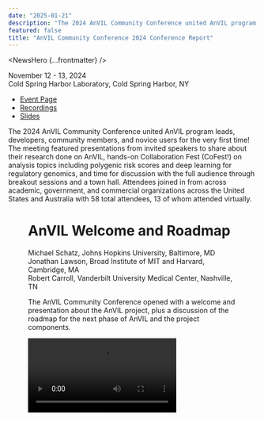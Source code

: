 ```yaml
---
date: "2025-01-21"
description: "The 2024 AnVIL Community Conference united AnVIL program leads, developers, community members, and novice users for the very first time!"
featured: false
title: "AnVIL Community Conference 2024 Conference Report"
---
```


<NewsHero {...frontmatter} />

November 12 - 13, 2024  
Cold Spring Harbor Laboratory, Cold Spring Harbor, NY

- [Event Page](/events/anvil2024-community-conference)
- [Recordings](https://www.youtube.com/playlist?list=PL6aYJ_0zJ4uA6ydpiPQwAH-v4BfVO0hcw)
- [Slides](http://bit.ly/acc24-slides)

The 2024 AnVIL Community Conference united AnVIL program leads, developers, community members, and novice users for the very first time! The meeting featured presentations from invited speakers to share about their research done on AnVIL, hands-on Collaboration Fest (CoFest!) on analysis topics including polygenic risk scores and deep learning for regulatory genomics, and time for discussion with the full audience through breakout sessions and a town hall. Attendees joined in from across academic, government, and commercial organizations across the United States and Australia with 58 total attendees, 13 of whom attended virtually.

<Figure
  alt="Group photo from ACC 2024"
  caption="A group photo from the first AnVIL Community Conference 2024 in Cold Spring Harbor, NY."
  src="/consortia/news/acc2024-group.jpg"
/>


# AnVIL Welcome and Roadmap
Michael Schatz, Johns Hopkins University, Baltimore, MD  
Jonathan Lawson, Broad Institute of MIT and Harvard, Cambridge, MA  
Robert Carroll, Vanderbilt University Medical Center, Nashville, TN

The AnVIL Community Conference opened with a welcome and presentation about the AnVIL project, plus a discussion of the roadmap for the next phase of AnVIL and the project components. 

<Video src="https:///www.youtube.com/embed/DV8-LvB4CGI" />

Michael Schatz presented on the first five years of AnVIL, highlighting the major accomplishments in the phase of the project and discussed plans over the next five years. A key opportunity of AnVIL is the collaboration with [all NHGRI genomic data-generating consortia](/consortia). In the next five years, the group will work to enable scientific services that will 1) support analysis of the data with Machine Learning (ML) and Artificial Intelligence (AI) models; 2) enable data and metadata harmonization by improving variant discovery and interpretation with long reads, offering state-of-the-art references and optimized liftover and realignment methods, as well as partnering with NIH Cloud Platform Interoperability (NCPI) projects for remapping and harmonization; and 3) improve predictions of cloud costs with new cost estimation methods and tools for researchers.

Jonathan Lawson shared an update on Terra’s multi-cloud stance and what can be expected in the second phase of AnVIL. While Terra is pursuing a multi-cloud offering, the Terra analysis platform and the AnVIL corpus of data will continue to be available on the Google Cloud Platform. Terra is refocusing efforts to enable truly multi-cloud implementation by continuing work to enable Microsoft Azure with extended timelines while generalizing to also implement Terra on Amazon Web Services in the next 4 years. The team has already and will continue to make improvements for data submission processes and technologies. Additionally, the entire [AnVIL Data Library is now available](/news/2024/11/15/duos-announcement) in the DUOS system, where researchers can submit data access requests for NHGRI DAC review. There is active policy work in process to enable automated data access requests for GRU/HMB consent codes. [AnVIL can also support researchers](/events/ashg2023-satisfying-nih-dms-requirements-with-anvil) responding to requirements set forth in the 2023 NIH Data Management and Sharing Policy.

Robert Carroll highlighted the opportunities and plans for clinical and phenotypic data in the next 5 years of the project. Some initial work to create findability data elements has been done to help researchers understand the data that are available. The team will work to meet opportunities in AnVIL to improve view of metadata element availability and provenance, and offer an improved set of harmonized data with well-defined expectations on coverage and transformation provenance. This will include mapping to standard ontologies and supporting researchers to be forward-looking in creating data models intended for sharing and combining their project data. The vision is for the core AnVIL data model to pull in data with custom data models mapped to clinical or research standards and provide a set of tools that support the use of the clinical and phenotypic data available in AnVIL.

# Invited Talks
The AnVIL Community Conference also hosted three talks from investigator teams using the AnVIL and other cloud resources to support their genomic analyses.

## Unlocking the Power of Precision Genomics in the Cloud 

<Video src="https://www.youtube.com/embed/UppYc5Zovbs" />
Tychele Turner, Ph.D., Washington University School of Medicine, Saint Louis, MO

## Deciphering regulatory syntax and genetic variation with deep learning models

<Video src="https://www.youtube.com/embed/IgarvOP4pzs" />
Anshul Kundaje, Ph.D., Stanford University, Stanford, CA

## Using AnVIL: Long-read sequencing for advancing rare disease diagnosis

<Video src="https://www.youtube.com/embed/DUoShrhvO3U" />
Benedict Paten, Ph.D., University of California Santa Cruz, Santa Cruz, CA

# Breakout Sessions
The Breakout Sessions offered an opportunity for attendees to discuss topics of interest to the community. The two topics were a discussion of data and a discussion of tools, and had high engagement from users, developers, and program staff to discuss the opportunities and challenges in these areas.

<Video src="https://www.youtube.com/embed/kPMdtQWabCo" />

## Data
The key takeaways for the data breakout session were:
* It is of high value for researchers, reusability, and citability to have DOIs for datasets and potentially workspaces. Currently, users might mint DOIs elsewhere if they are expected/required. The NIH and DataCite Consortium have offerings that are fairly straightforward to use and set up with APIs to mint DOIs, which would be of interest to use for AnVIL.
* There are opportunities to make it easier to access non-AnVIL data, such as SRA / dbGaP, and participating platforms in the NIH Cloud Platform Interoperability (NCPI) effort. Research Authentication Service (RAS) will support easier access in the AnVIL to dbGaP as well (AnVIL is in the home stretch here!), as it can track granted dataset access across platforms. Global standards such as the GA4GH Data Repository Service (DRS) is also being adopted to support cross-cloud interoperability.
* Data harmonization in AnVIL is a major topic of interest. A number of metrics or summary information from the data available would be of high value to the community, such as depth of read coverage and other QC metrics for genomics data, as well as assay information, specimens, participants, and diagnoses. The community conveyed that if the team generating these metrics is trusted, it will be valuable to all researchers for data discovery, though some researchers may generate these metrics independently for specific analyses when necessary. Automation and centralization would generate consistent summary information and metrics, with review to ensure gaps are identified and addressed. The AnVIL team could assemble an initial list and seek community input.
* As researchers consider which resource into which to deposit their datasets, there can be some confusion on which repository is best suited. [AnVIL is an NIH-designated data repository](/faq/data-security) that is authorized to share controlled-access data derived from human samples, associated phenotypic data, and metadata with the research community in a manner that is consistent with the expectations put forth by the NIH Genomic Data Sharing (GDS) Policy. AnVIL has lots of documentation and the teams are available to support researchers through the data submission process.

## Tools
The key takeaways for the tools breakout session were:
* How to convey results for analysts? While AnVIL is a robust data deposition and analysis platform, there are opportunities to develop and enable functionality for results report outs with visualizations. The best current example is Jupyter notebooks and also Shiny apps via RStudio, which is a common interactive results visualization tool. Enabling more developers to bring in their own visualization apps, potentially via Kubernetes helm charts, would support this well, acknowledging the security considerations that are required. seqr is an example of this.
* Multi-cloud analysis allows greater flexibility, but some challenges remain, for example, egress costs are not quite apparent on some platforms.
* There could be improved recommendations on how to access AnVIL-hosted datasets (DRS URIs) vs bring your own datasets. It would be helpful to provide guidance to researchers on how to best share their data with others more broadly through AnVIL.
* An area of focus with tool capabilities is to consider how to streamline onboarding and development for analysts who are very familiar with high-performance clusters (HPC). It will be important to support one-off analysis in one step when possible (e.g., VCF Tools already on HPC) and to strategize on how to better support HPC analysts bringing more complex or custom analyses to the cloud by:
  * Breaking down the problem into individual steps (Dockstore tools),
  * “A la carte” checkboxes for packages to install when launching an environment, or
  * Lightweight Docker might help folks work more efficiently.
<br/>
# Town Hall
The Town Hall session was an open opportunity for a full audience discussion on any topics of interest to the community. The discussion spanned data management; data discovery; and AnVIL onboarding, features, and cost considerations.

<Video src="https://www.youtube.com/embed/Aoez_68qRvM" />  

The key takeaways from the town hall session were:
* AnVIL is evaluating long-term data management strategies around data storage, including autoclassing datasets with infrequent access, stances on data deletion, and sustainability.
* There is a need to advance computational tools for efficiency in analyzing large datasets in the cloud.
* There are opportunities to leverage new formats for storing large data, and a number of technologies are emerging that need evaluation.
* There are new technical capabilities with AnVIL to prevent redundant analysis such as aligning existing data to new references by effectively disseminating derivative data and making clear links to the original datasets. There are ongoing discussions for a new NIH policy to support the effective sharing of derivative data.
* With DUOS, AnVIL is considering ways to improve data discovery for researchers by packaging datasets for access (e.g., by datatype, similar processing, alignment to same reference).
* AnVIL sees opportunities to improve data discovery by supporting metadata search associated with controlled-access genomic dataset, since certain metadata types are not required to be controlled-access. A few proposals were discussed. AnVIL views it as critical to follow and respect data consent codes and policies around exposing data for search.
* AnVIL users described onboarding as successful with a project ready for testing, available cloud credits, ready capability of AnVIL to support GPU use and model customization, and quick and helpful troubleshooting with support teams. A limitation to onboarding includes costs of commercial cloud providers, even though some cost saving capabilities are possible to explore (e.g., spot instances).
<br/>
# CoFest! 
CollaborationFests!, also known as CoFests!, are collaborative work events where we expand and improve the AnVIL community and the AnVIL ecosystem. At ACC2024, there were five CoFest! topics.

## Deploying, Training, and Interpreting Deep Learning Models for regulatory genomics in AnVIL
**Scientific Lead:** Anshul Kundaje, Ph.D. & Vivekanandan Ramalingam, Ph.D. Stanford University
**Outreach Coordinator:** Kate Isaac, Ph.D., Fred Hutch Cancer Center

The “Deploying, Training, and Interpreting Deep Learning Models for Regulatory Genomics in AnVIL” CoFests! track at the AnVIL Community Conference offered hands-on training for users and developers interested in applying deep learning to regulatory genomics. This track demonstrated how deep learning models can be utilized for functional genomics datasets, such as ChIP-seq and ATAC-seq, at scale via AnVIL. Participants developed a comprehensive understanding of the steps involved in deploying, training, and interpreting these models, including the available input options and how to leverage the resulting outputs to address various biological questions.

<Video src="https://www.youtube.com/embed/wQ4xeLIGozM" />

The key takeaways from this session were:
* Demonstrated deep learning models as WDL workflows to train at scale in AnVIL.
* Demonstrated interactive analysis with a custom environment within Jupyter Notebooks to interpret models.
* Going forward, the team will add more documentation to make the workspace more accessible to those who want to use the tool.

## Polygenic Risk Score (PRS) Analysis in AnVIL
**Scientific Lead:** Matthew Lebo, Ph.D., Harvard Medical School  
**Outreach Coordinator:** Elizabeth Humphries, Ph.D., Fred Hutch Cancer Center

This track, run by the AnVIL Clinical Resource team, consisted of both an overview and a hands-on workshop to provide individuals with an understanding of polygenic scores and how to run and evaluate them in AnVIL. First, we level-set by providing an overview of the current state of polygenic analysis, with a focus on polygenic risk scores (PRS). Next, we jointly worked with participants to run PRS analyses in AnVIL using the WDL framework. These tasks increased in complexity in terms of analytical components of the workflow, with the goal of enabling users to run the WDL on their own. We also engaged with participants to get feedback and create user-friendly documents to enable processing of this workflow once published to the broader community. Finally, we worked with more advanced users to generate a new WDL focused on the evaluation of PRS among a cohort of individuals.

The key takeaways from this session were:
* Learned about Polygenic Risk Scores (PRS) and Polygenic Score (PGS) Catalogue.
* Learned how to run a Polygenic Risk Score (PRS) WDL workflow on AnVIL.
* Visualized the data using RStudio.
* Lots of tracking and troubleshooting.
* Bonus: learned how to use Jupyter Notebook!

## How to Run Your Tool in AnVIL with WDL
**Scientific Lead:** Allie Cliffe, Broad Institute of MIT and Harvard  
**Outreach Coordinator:** Javier Carpinteyro-Ponce, Ph.D., Carnegie Institution

Workflow Description Language (WDL) not in your programming skillset? No problem! Participants learned to wrap their pipelining tool in WDL and run it in an AnVIL workspace in this CoFest! session. We went over WDL basics and how to run pipelines in AnVIL, then walked through how to run a participant’s own Unix/Python/R script. Along the way, they wrote a WDL and built a custom Docker to run it with. All experience levels were welcome and an outcome was to create resources (e.g., tutorials, AnVIL Book, or Cheat sheet) for others to use to run their non-WDL tool in AnVIL.

<Figure
  alt="How to Run Your Tool in AnVIL with WDL CoFest! session"
  caption="A photo from the How to Run Your Tool in AnVIL with WDL CoFest! session."
  src="/consortia/news/acc2024-run-your-tool-in-anvil.jpg"
/>

The key takeaways for this session were:
* Learned and discussed how to run workflows on AnVIL using WDLs, how to create a WDL locally wrapping a custom tool, upload to Dockstore, and import it into AnVIL.
* Discussed the option of testing WDLs locally, before importing it into AnVIL using miniWDLs.
* Created a Nextflow script, wrapped it into a WDL, imported it into AnVIL and successfully ran it!

## Brainstorming Feature Requests for AnVIL
### Scientific Lead: Ava Hoffman, Ph.D., Fred Hutch Cancer Center

The “Brainstorming Feature Requests” CoFest! track at the AnVIL Community Conference provided an opportunity for users and developers to directly communicate their needs to the AnVIL Outreach Team. Participants shared their experiences with the NHGRI Genomic Data Science Analysis, Visualization, and Informatics Lab-Space (AnVIL), highlighting both its strengths and areas for improvement.

The AnVIL Outreach team facilitated discussion, gaining insights into real-world use cases and challenges. This open dialogue helped identify gaps in functionality and potential enhancements that could significantly improve the platform’s utility for genomic researchers.

<Figure
  alt="Brainstorming Feature Requests for AnVIL CoFest! session"
  caption="A photo from the Brainstorming Feature Requests for AnVIL CoFest! session."
  src="/consortia/news/acc2024-brainstorming.jpg"
/>

The key takeaways for this session were:
* Data Discovery and Communication
  * Announcement emails can help advertise when new datasets are available.
  * There are opportunities to develop better ways to find out about new datasets.
  * Participants in this CoFest! expressed a desire for more clarity around AnVIL's unique offerings.
  * Communication about the Terra Product roadmap and updates is an opportunity and is underway.
* Documentation and Metrics
  * There is a need for better workspace metrics to track usage and activity.
  * There is a need for PIs to have the ability to monitor usage and report back.
  * There is interest in tracking both internal data (crash reports) and external data (page views, clones).

The CoFest! session created a table to summarize the features discussed, the ease of implementation, and the relative priority of each feature.

| Feature                                                                             | Ease of Implementation (Easy, Medium, Hard, Underway, ?) | Priority (High, Medium, Low, Underway, ?) |
| :---------------------------------------------------------------------------------- | :------------------------------------------------------- | :---------------------------------------- | 
| Data announcement emails 						                                      | Easy 🟢                                                   | High 🟢                                     |
| DOIs issued for featured Workspaces (with versioning) and key datasets              | Easy 🟢                                                   | Medium 🟡                                   |
| Greater metrics capability 						                                  | Hard 🔴                                                   | Medium 🟡                                   |
| Lambda functionality to do small, serverless operations on files 	  	              | ?                                                        | ?                                         |
| Public URL to access non-controlled access data/workspace without a billing project | ?                                                        | ?                                         |
| Terra product team roadmap users know what to expect 			                      | Underway 🟢                                               | Underway 🟢                                 |
| Clarity of AnVIL’s unique offerings 					                              | Medium 🟡                                                 | High 🟢                                     |
| Run common tools across all the data at once 				                          | Hard 🔴                                                    | ?                                         |

## AnVIL Developers Birds of a Feather
The AnVIL Developers Birds of a Feather session at CoFest! offered some open time for developers and community members to meet ad hoc to collaborate on cross-cutting topics to drive forward.

# Summary
The first AnVIL Community Conference brought together the leads, developers, and users of AnVIL to share the exciting research performed on the AnVIL platform, key capabilities that are available now in AnVIL, and gather input on what offerings would best support the community for future use and further adoption of cloud computing for genomics research. Through keynote talks, hands-on workshops and collaboration sessions, and discussions in the breakout sessions and town hall, the conference highlighted opportunities and priorities for the AnVIL moving forward.

<Figure
  alt="Audience at the AnVIL Community Conference 2024"
  caption="A photo of the audience at the AnVIL Community Conference 2024."
  src="/consortia/news/acc2024-audience.jpg"
/>